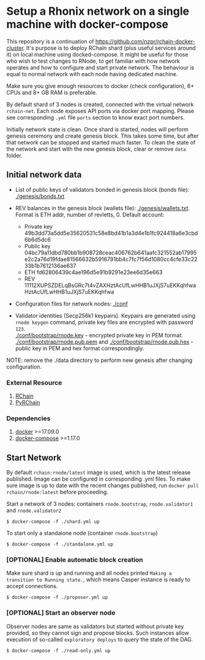 # Setup a Rhonix network on a single machine with docker-compose

This repository is a continuation of https://github.com/nzpr/rchain-docker-cluster.
It's purpose is to deploy RChain shard (plus useful services around it) on local machine using docked-compose. It might be useful for those who wish to test changes to RNode, to get familiar with how network operates and how to configure and start private network. The behaviour is equal to normal network with each node having dedicated machine.

Make sure you give enough resources to docker (check configuration), 6+ CPUs and 8+ GB RAM is preferable.

By default shard of 3 nodes is created, connected with the virtual network `rchain-net`. Each node exposes API ports via docker port mapping. Please see corresponding `.yml` file `ports` section to know exact port numbers.

Initially network state is clean. Once shard is started, nodes will perform genesis ceremony and create genesis block. This takes some time, but after that network can be stopped and started much faster. To clean the state of the network and start with the new genesis block, clear or remove `data` folder.

## Initial network data

- List of public keys of validators bonded in genesis block (bonds file): [./genesis/bonds.txt](https://github.com/nzpr/rchain-docker-cluster/tree/master/genesis/bonds.txt)

- REV balances in the genesis block (wallets file): [./genesis/wallets.txt](https://github.com/nzpr/rchain-docker-cluster/tree/master/genesis/wallets.txt). Format is ETH addr, number of revletts, 0. Default account:

  - Private key 49b3dd73a5dd5e35620531c58e8bd41b1a3d4e1b1fc924418a6e3cbd6b6d5dc6
  - Public key 04bc79a11dbd780bb1b908728ceac406762b641aafc321552ab17995e2c2a76d19fdae81566632b5916791bb4c7fc7f56d1080cc4cfe33c2233b1b7612136ae637
  - ETH fd62806439c4ae196d5e91b9291e23ee6d35e663
  - REV 11112XUPSZDELqBsGRc7t4vZAXHztAcUfLwHHB1uJXjS7uEKKqhfwaHztAcUfLwHHB1uJXjS7uEKKqhfwa

- Configuration files for network nodes: [./conf](https://github.com/nzpr/rchain-docker-cluster/tree/master/conf)

- Validator identities (Secp256k1 keypairs). Keypairs are generated using `rnode keygen` command, private key files are encrypted with password `123`.&nbsp;  
  [./conf/bootstrap/rnode.key](https://github.com/nzpr/rchain-docker-cluster/tree/master/conf/bootstrap/rnode.key) - encrypted private key in PEM format.&nbsp;  
  [./conf/bootstrap/rnode.pub.pem](https://github.com/nzpr/rchain-docker-cluster/tree/master/conf/conf/bootstrap/rnode.pub.pem) and [./conf/bootstrap/rnode.pub.hex](https://github.com/nzpr/rchain-docker-cluster/tree/master/conf/bootstrap/rnode.pub.hex) - public key in PEM and hex format correspondingly.

NOTE: remove the ./data directory to perform new genesis after changing configuration.

### External Resource

1. [RChain](https://github.com/rchain/rchain)
2. [PyRChain](https://github.com/rchain/pyrchain)

### Dependencies

1. [docker](https://docs.docker.com/install/) >=17.09.0
2. [docker-compose](https://docs.docker.com/compose/install/) >=1.17.0

## Start Network

By default `rchain:rnode/latest` image is used, which is the latest release published. Image can be configured in corresponding .yml files.
To make sure image is up to date with the recent changes published, run `docker pull rchain/rnode:latest` before proceeding.

Start a network of 3 nodes: containers `rnode.bootstrap`, `rnode.validator1` and `rnode.validator2`

    $ docker-compose -f ./shard.yml up

To start only a standalone node (container `rnode.bootstrap`)

    $ docker-compose -f ./standalone.yml up

### [OPTIONAL] Enable automatic block creation

Make sure shard is up and running and all nodes printed `Making a transition to Running state.`, which means Casper instance is ready to accept connections.

    $ docker-compose -f ./proposer.yml up

### [OPTIONAL] Start an observer node

Observer nodes are same as validators but started without private key provided, so they cannot sign and propose blocks. Such instances allow execution of so-called `exploratory deploys` to query the state of the DAG.

    $ docker-compose -f ./read-only.yml up
